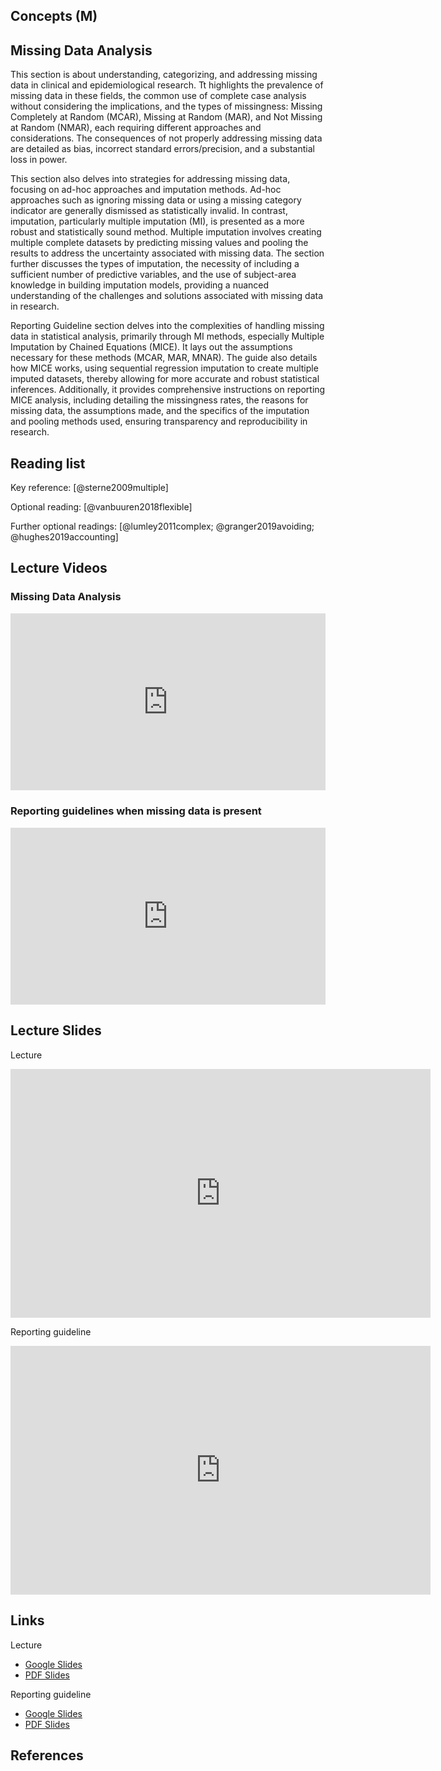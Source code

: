 ## Concepts (M) {.unnumbered}

## Missing Data Analysis

This section is about understanding, categorizing, and addressing missing data in clinical and epidemiological research. Tt highlights the prevalence of missing data in these fields, the common use of complete case analysis without considering the implications, and the types of missingness: Missing Completely at Random (MCAR), Missing at Random (MAR), and Not Missing at Random (NMAR), each requiring different approaches and considerations. The consequences of not properly addressing missing data are detailed as bias, incorrect standard errors/precision, and a substantial loss in power.

This section also delves into strategies for addressing missing data, focusing on ad-hoc approaches and imputation methods. Ad-hoc approaches such as ignoring missing data or using a missing category indicator are generally dismissed as statistically invalid. In contrast, imputation, particularly multiple imputation (MI), is presented as a more robust and statistically sound method. Multiple imputation involves creating multiple complete datasets by predicting missing values and pooling the results to address the uncertainty associated with missing data. The section further discusses the types of imputation, the necessity of including a sufficient number of predictive variables, and the use of subject-area knowledge in building imputation models, providing a nuanced understanding of the challenges and solutions associated with missing data in research.

Reporting Guideline section delves into the complexities of handling missing data in statistical analysis, primarily through MI methods, especially Multiple Imputation by Chained Equations (MICE). It lays out the assumptions necessary for these methods (MCAR, MAR, MNAR). The guide also details how MICE works, using sequential regression imputation to create multiple imputed datasets, thereby allowing for more accurate and robust statistical inferences. Additionally, it provides comprehensive instructions on reporting MICE analysis, including detailing the missingness rates, the reasons for missing data, the assumptions made, and the specifics of the imputation and pooling methods used, ensuring transparency and reproducibility in research.

## Reading list

Key reference: [@sterne2009multiple]

Optional reading: [@vanbuuren2018flexible] 

Further optional readings: [@lumley2011complex; @granger2019avoiding; @hughes2019accounting]

## Lecture Videos

::: callout-tip
### Missing Data Analysis
:::

::: {style="position: relative; padding-bottom: 56.25%; height: 0; overflow: hidden;"}
<iframe src="https://www.youtube.com/embed/Wnw5sssW8LI" style="position: absolute; top: 0; left: 0; width: 100%; height: 100%; border:0;" allowfullscreen>

</iframe>
:::


::: callout-tip
### Reporting guidelines when missing data is present
:::

::: {style="position: relative; padding-bottom: 56.25%; height: 0; overflow: hidden;"}
<iframe src="https://www.youtube.com/embed/Fv4FjZzNI_A" style="position: absolute; top: 0; left: 0; width: 100%; height: 100%; border:0;" allowfullscreen>

</iframe>
:::

## Lecture Slides

Lecture

<iframe src="https://docs.google.com/presentation/d/e/2PACX-1vTdLkc9eDH32ikTJYtDID38VfTC701SPvr5QauQ2DuUUyH0u-PYG91l2NPf_ae_s_KdqqxBCGeD_6UA/embed?start=false&amp;loop=false&amp;delayms=3000" frameborder="0" width="672" height="398" allowfullscreen="true" mozallowfullscreen="true" webkitallowfullscreen="true"></iframe>

Reporting guideline

<iframe src="https://docs.google.com/presentation/d/e/2PACX-1vSi4nsgMV3iCEHEVDGiwnMxvumKE_muP6xyh8GYSx7m2g60ma5Pc_bUBC1rRD6MApwI189vn_RcPL4Q/embed?start=false&loop=false&delayms=3000" frameborder="0" width="672" height="398"  allowfullscreen="true" mozallowfullscreen="true" webkitallowfullscreen="true"></iframe>

## Links

Lecture

-   [Google Slides](https://docs.google.com/presentation/d/1-H4_AorB9mJfJZMnpz4r2bo5yXFldCDFpQQKdtUSHD0/edit?usp=sharing)
-   [PDF Slides](slides/Missing.pdf)

Reporting guideline

-   [Google Slides](https://docs.google.com/presentation/d/1apk6C-kW-YOBZcBR5D2Hijm_s8BNa0T7eLnT2LHkPbc/edit?usp=sharing)
-   [PDF Slides](slides/MissingReport.pdf)

## References
